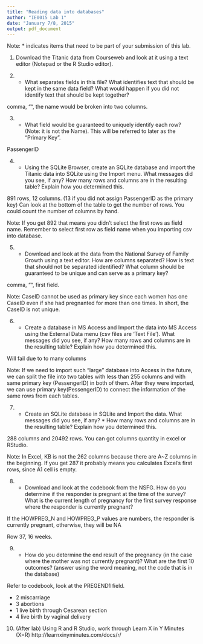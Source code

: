 ```yaml
---
title: "Reading data into databases"
author: "IE0015 Lab 1"
date: "January 7/8, 2015"
output: pdf_document
---
```


Note: * indicates items that need to be part of your submission of this lab.

1.  Download the Titanic data from Courseweb and look at it using a text editor (Notepad or the R Studio editor).

2.  * What separates fields in this file?  What identifies text that should be kept in the same data field?  What would happen if you did not identify text that should be kept together?

comma, "", the name would be broken into two columns.

3.  * What field would be guaranteed to uniquely identify each row? (Note: it is not the Name).  This will be referred to later as the "Primary Key".

PassengerID


4.  *  Using the SQLite Browser, create an SQLite database and import the Titanic data into SQLite using the Import menu.   What messages did you see, if any?  How many rows and columns are in the resulting table?  Explain how you determined this.

891 rows, 12 columns. (13 if you did not assign PassengerID as the primary key)  Can look at the bottom of the table to get the number of rows. You could count the number of columns by hand. 

Note: If you get 892 that means you didn't select the first rows as field name. Remember to select first row as field name when you importing csv into database.

5.  * Download and look at the data from the National Survey of Family Growth using a text editor.  How are columns separated?  How is text that should not be separated identified? What column should be guaranteed to be unique and can serve as a primary key?

comma, "", first field.

Note: CaseID cannot be used as primary key since each women has one CaseID even if she had pregnanted for more than one times. In short, the CaseID is not unique.

6.  * Create a database in MS Access and Import the data into MS Access using the External Data menu (csv files are 'Text File').  What messages did you see, if any? How many rows and columns are in the resulting table?  Explain how you determined this.

Will fail due to to many columns

Note: If we need to import such "large" database into Access in the future, we can split the file into two tables with less than 255 columns and with same primary key (PessengerID) in both of them. After they were imported, we can use primary key(PessengerID) to connect the information of the same rows from each tables.

7.  *  Create an SQLite database in SQLite and Import the data. What messages did you see, if any? * How many rows and columns are in the resulting table?  Explain how you determined this.

288 columns and 20492 rows. You can got columns quantity in excel or RStudio.

Note: In Excel, KB is not the 262 columns because there are A~Z columns in the beginning.
      If you get 287 it probably means you calculates Excel's first rows, since A1 cell is empty.
      
8.  * Download and look at the codebook from the NSFG.  How do you determine if the responder is pregnant at the time of the survey?  What is the current length of pregnancy for the first survey response where the responder is currently pregnant?

If the HOWPREG_N and HOWPREG_P values are numbers, the responder is currently pregnant, otherwise, they will be NA

Row 37, 16 weeks.

9.  * How do you determine the end result of the pregnancy (in the case where the mother was not currently pregnant)?  What are the first 10 outcomes? (answer using the word meaning, not the code that is in the database)

Refer to codebook, look at the PREGEND1 field.

- 2 miscarriage
- 3 abortions
- 1 live birth through Cesarean section
- 4 live birth by vaginal delivery

10.  (After lab)  Using R and R Studio, work through Learn X in Y Minutes (X=R) http://learnxinyminutes.com/docs/r/
